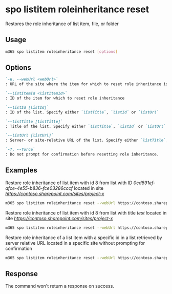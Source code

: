 
# spo listitem roleinheritance reset

Restores the role inheritance of list item, file, or folder

## Usage

```sh
m365 spo listitem roleinheritance reset [options]
```

## Options

```md definition-list
`-u, --webUrl <webUrl>`
: URL of the site where the item for which to reset role inheritance is located

`--listItemId <listItemId>`
: ID of the item for which to reset role inheritance

`--listId [listId]`
: ID of the list. Specify either `listTitle`, `listId` or `listUrl`

`--listTitle [listTitle]`
: Title of the list. Specify either `listTitle`, `listId` or `listUrl`

`--listUrl [listUrl]`
: Server- or site-relative URL of the list. Specify either `listTitle`, `listId` or `listUrl`

`-f, --force`
: Do not prompt for confirmation before resetting role inheritance.
```

<Global />

## Examples

Restore role inheritance of list item with id 8 from list with ID _0cd891ef-afce-4e55-b836-fce03286cccf_ located in site _https://contoso.sharepoint.com/sites/project-x_

```sh
m365 spo listitem roleinheritance reset --webUrl https://contoso.sharepoint.com/sites/project-x --listItemId 8 --listId 0cd891ef-afce-4e55-b836-fce03286cccf
```

Restore role inheritance of list item with id 8 from list with title _test_ located in site _https://contoso.sharepoint.com/sites/project-x_

```sh
m365 spo listitem roleinheritance reset --webUrl https://contoso.sharepoint.com/sites/project-x --listItemId 8 --listTitle test
```

Restore role inheritance of a list item with a specific id in a list retrieved by server relative URL located in a specific site without prompting for confirmation

```sh
m365 spo listitem roleinheritance reset --webUrl https://contoso.sharepoint.com/sites/project-x --listItemId 8 --listUrl /sites/project-x/lists/test --force
```

## Response

The command won't return a response on success.
